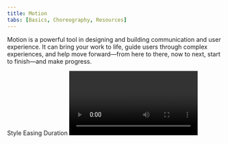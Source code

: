```yaml
---
title: Motion
tabs: [Basics, Choreography, Resources]
---
```


<PageDescription>

Motion is a powerful tool in designing and building communication and user experience. It can bring your work to life, guide users through complex experiences, and help move forward—from here to there, now to next, start to finish—and make progress.

</PageDescription>

<AnchorLinks>
  <AnchorLink>Style</AnchorLink>
  <AnchorLink>Easing</AnchorLink>
  <AnchorLink>Duration</AnchorLink>
</AnchorLinks>

<Video title="Motion" vimeoId="281513709" />

## Style

IBM Design System recognizes different moments in user’s experience, and offers two styles of motion—productive motion, and expressive motion. The motion curves are designed to reflect the philosophical duality of Man and Machine.

<Tabs>

<Tab label="Curves">

![motion style curves](./images/motion-style-curves.svg)

</Tab>
<Tab label="Abstract">
<Video
  src="/videos/motion/motion-style-abstract.mp4"
  poster="/videos/motion/motion-style-abstract.jpg"
/>
</Tab>
<Tab label="Examples">
<Video
  src="/videos/motion/motion-style-insitu.mp4"
  poster="/videos/motion/motion-style-insitu.jpg"
/>
</Tab>

</Tabs>

### Productive

Productive motion creates a sense of efficiency and responsiveness, while being subtle. Use Productive motion for moments when user needs to focus on tasks—micro-interactions such as button interaction and dropdown menus, revealing additional information upon user’s request, or rendering data tables and visualizations.

### Expressive

Expressive motion delivers enthusiastic and vibrant, thus more visible movement. Use expressive motion for significant moments such as user opening a new page or clicking the primary action button, or when the movement itself conveys a meaning or needs to be noticed by the user such as system alert or notification box appearing.

Productivity and Expression are both essential to an interface. Reserve Expressive motion for occasional, important moments to better capture user’s attention, and offer rhythmic break to the productive experience.

Our [components](https://www.carbondesignsystem.com/components/overview/) have basic motion build in. Use this guidance to customize motion, combine and coordinate motion through out experiences.

<Video
  src="/videos/motion/motion-style-expressive.mp4"
  poster="/videos/motion/motion-style-expressive.jpg"
/>

<Caption>
  Reserve Expressive motion (magenta) for key moments in user’s experience.
</Caption>

## Easing

Strictly linear movement appears unnatural to the human eye. Elements on the screen speed up quickly and slow down smoothly, obeying the physics of a light-weight material. “Easing curves” describe the precise amount of accelerations in motion. We commonly use one of these three types of easing.

<Video
  src="/videos/motion/motion-easing-do.mp4"
  poster="/videos/motion/motion-easing-do.jpg"
/>
<Caption>Elements on the screen speed up quickly and slow down smoothly, obeying the physics of a light-weight material</Caption>

Avoid easing curves that are unnatural, distracting, or decorative should be avoided. IBM motion is essential and efficient. We guide the users to value as quickly as possible.

<Video
  src="/videos/motion/motion-easing-dont.mp4"
  poster="/videos/motion/motion-easing-dont.jpg"
/>
<Caption>Easing curves that suggest bounce, stretch, or sudden stops are not recommended</Caption>

### Standard-easing

Use `standard-easing` when an element is visible from the beginning to end of a motion. Tiles expanding and table rows sorting are good examples.

<Tabs>

<Tab label="Curves">

<Video
  src="/videos/motion/motion-easing-standard-curves.mp4"
  poster="/videos/motion/motion-easing-standard-curves.jpg"
/>

</Tab>
<Tab label="Examples">

<Video
  src="/videos/motion/motion-easing-standard-examples.mp4"
  poster="/videos/motion/motion-easing-standard-examples.jpg"
/>

</Tab>

</Tabs>

| Context       | Productive                      | Expressive                      |
| ------------- | ------------------------------- | ------------------------------- |
| CSS           | cubic-bezier(0.2, 0, 0.38, 0.9) | cubic-bezier(0.4, 0.14, 0.3, 1) |
| After Effects | Outgoing 20%, incoming 62%      | Outgoing 40%, incoming 70%      |

### Entrance-easing

Use `entrance-easing` when adding elements to the view such as a modal or toaster appearing, or moving in response to users’ input, such as dropdown opening or toggle. An element quickly appears and slows down to a stop.

<Tabs>

<Tab label="Curves">

<Video
  src="/videos/motion/motion-easing-entrance-curves.mp4"
  poster="/videos/motion/motion-easing-entrance-curves.jpg"
/>

</Tab>
<Tab label="Examples">

<Video
  src="/videos/motion/motion-easing-entrance-examples.mp4"
  poster="/videos/motion/motion-easing-entrance-examples.jpg"
/>

</Tab>

</Tabs>

| Context       | Productive                    | Expressive                 |
| ------------- | ----------------------------- | -------------------------- |
| CSS           | cubic-bezier(0, 0, 0.38, 0.9) | cubic-bezier(0, 0, 0.3, 1) |
| After Effects | Outgoing 0%, incoming 62%     | Outgoing 0%, incoming 70%  |

### Exit-easing

Use `exit-easing` when removing elements from view, such as closing a modal or toaster. The element speeds up as it exits from view, implying that its departure from the screen is permanent.

<Tabs>

<Tab label="Curves">

<Video
  src="/videos/motion/motion-easing-exit-curves.mp4"
  poster="/videos/motion/motion-easing-exit-curves.jpg"
/>

</Tab>
<Tab label="Examples">

<Video
  src="/videos/motion/motion-easing-exit-examples.mp4"
  poster="/videos/motion/motion-easing-exit-examples.jpg"
/>

</Tab>

</Tabs>

| Context       | Productive                   | Expressive                    |
| ------------- | ---------------------------- | ----------------------------- |
| CSS           | cubic-bezier(0.2, 0, 1, 0.9) | cubic-bezier(0.4, 0.14, 1, 1) |
| After Effects | Outgoing 20%, incoming 0%    | Outgoing 40%, incoming 0%     |

An exception to exits: if an element leaves the view but stays nearby, ready to reappear upon user action, use Standard easing instead. A good example of this is a side panel. The panel would leave the view, but slows down as it exits, implying that it would come to rest just outside the view, and ready to be recalled.

### Easing curve summary

Cubic-bezier curve notation is the standard way to express easing curves. The [IBM Motion Package](https://www.ibm.com/design/language/elements/motion/'#') has the easing curves stored as tokens for fast access.

| Context         | Productive                      | Expressive                      |
| --------------- | ------------------------------- | ------------------------------- |
| Standard easing | cubic-bezier(0.2, 0, 0.38, 0.9) | cubic-bezier(0.4, 0.14, 0.3, 1) |
| Entrance easing | cubic-bezier(0, 0, 0.38, 0.9)   | cubic-bezier(0, 0, 0.3, 1)      |
| Exit easing     | cubic-bezier(0.2, 0, 1, 0.9)    | cubic-bezier(0.4, 0.14, 1, 1)   |

## Duration

Duration is calculated based on the style and size of the motion. Among the two motion styles, Productive motion is significantly faster than Expressive motion. Motion’s duration should be dynamic based on the size of the animation - the larger the change in distance (traveled) or size (scaling) of the element, the longer the animation takes.

<Video
  src="/videos/motion/motion-duration.mp4"
  poster="/videos/motion/motion-duration.jpg"
/>
<Caption>Duration contrast between a taller and a shorter component.</Caption>

When custom duration is possible, please use the [Motion Generator](https://ibm.github.io/motion/) to get the customized duration calculated for you element. We uses a non-linear duration scale to achieve better perceived consistency across all distances.

<Row>
<Column colMd={2} colLg={4}>

<ResourceCard
  subTitle="Motion generator"
  href="https://ibm.github.io/motion/"
/>

</Column>
</Row>

### Dynamic duration

We are working on making dynamic duration a built-in feature for all Carbon components. Currently, we offer two static values as tokens for easier implementation.

| Context    | Productive             | Expressive |
| ---------- | ---------------------- | ---------- |
| Productive | \$transition—base      | 100ms      |
| Expressive | \$transition—expansion | 150ms      |
